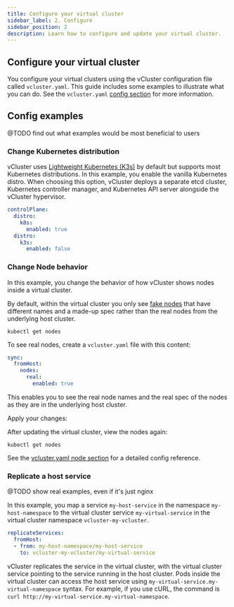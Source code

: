 ```yaml
---
title: Configure your virtual cluster
sidebar_label: 2. Configure
sidebar_position: 2
description: Learn how to configure and update your virtual cluster.
---
```



## Configure your virtual cluster

You configure your virtual clusters using the vCluster configuration file called `vcluster.yaml`. This guide includes some examples to illustrate what you can do. See the `vcluster.yaml` [config section](/vcluster-yaml/README.mdx) for more information.

## Config examples

@TODO find out what examples would be most beneficial to users

### Change Kubernetes distribution

vCluster uses [Lightweight Kubernetes (K3s)](https://k3s.io/) by default but supports most Kubernetes distributions. In this example, you enable the vanilla Kubernetes distro. When choosing this option, vCluster deploys a separate etcd cluster, Kubernetes controller manager, and Kubernetes API server alongside the vCluster hypervisor.


```yaml
controlPlane:
  distro:
    k8s:
      enabled: true
  distro:
    k3s:
      enabled: false
```

<DeployChangesFrag/>


### Change Node behavior

In this example, you change the behavior of how vCluster shows nodes inside a virtual cluster.

By default, within the virtual cluster you only see [fake nodes](/architecture/nodes.mdx) that have different names and a made-up spec rather than the real nodes from the underlying host cluster.

`kubectl get nodes`

To see real nodes, create a `vcluster.yaml` file with this content:

```yaml
sync:
  fromHost:
    nodes:
      real:
        enabled: true
```

This enables you to see the real node names and the real spec of the nodes as they are in the underlying host cluster.

Apply your changes:
<br/>

<DeployChangesFrag/>



After updating the virtual cluster, view the nodes again:

`kubectl get nodes`

See the [vcluster.yaml node section](/vcluster-yaml/sync/from-host/nodes.mdx) for a detailed config reference.


### Replicate a host service

@TODO show real examples, even if it's just nginx 

In this example, you map a service `my-host-service` in the namespace `my-host-namespace` to the virtual cluster service `my-virtual-service` in the virtual cluster namespace `vcluster-my-vcluster`.

```yaml
replicateServices:
  fromHost:
  - from: my-host-namespace/my-host-service
    to: vcluster-my-vcluster/my-virtual-service
```

vCluster replicates the service in the virtual cluster, with the virtual cluster service pointing to the service running in the host cluster. Pods inside the virtual cluster can access the host service using `my-virtual-service.my-virtual-namespace` syntax. For example, if you use cURL, the command is `curl http://my-virtual-service.my-virtual-namespace`.


